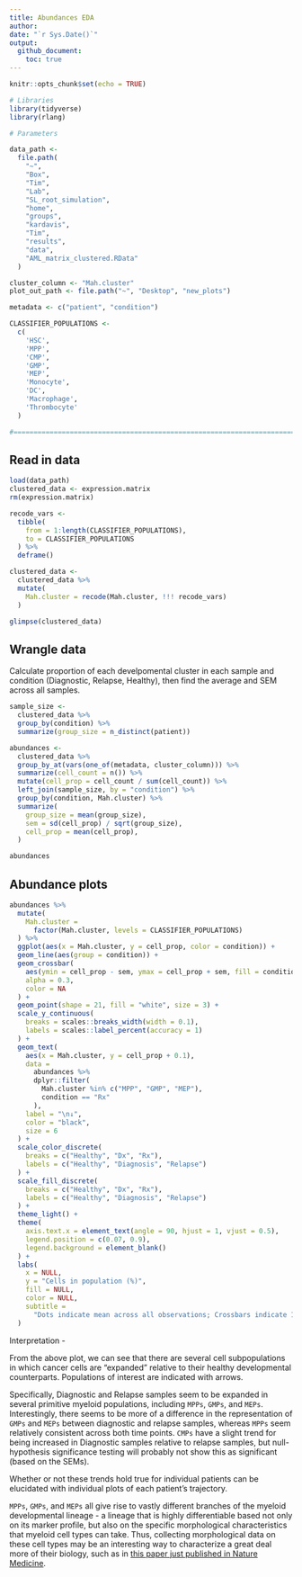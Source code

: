 ```yaml
---
title: Abundances EDA
author: 
date: "`r Sys.Date()`"
output: 
  github_document:
    toc: true
---
```


```r
knitr::opts_chunk$set(echo = TRUE)
```

```r
# Libraries
library(tidyverse)
library(rlang)

# Parameters

data_path <- 
  file.path(
    "~", 
    "Box", 
    "Tim", 
    "Lab", 
    "SL_root_simulation", 
    "home", 
    "groups", 
    "kardavis", 
    "Tim", 
    "results", 
    "data", 
    "AML_matrix_clustered.RData"
  )

cluster_column <- "Mah.cluster"
plot_out_path <- file.path("~", "Desktop", "new_plots")

metadata <- c("patient", "condition")

CLASSIFIER_POPULATIONS <- 
  c(
    'HSC',
    'MPP',
    'CMP',
    'GMP',
    'MEP',                          
    'Monocyte', 
    'DC', 
    'Macrophage', 
    'Thrombocyte'
  )

#===============================================================================

```

## Read in data

```r
load(data_path)
clustered_data <- expression.matrix
rm(expression.matrix)

recode_vars <- 
  tibble(
    from = 1:length(CLASSIFIER_POPULATIONS), 
    to = CLASSIFIER_POPULATIONS
  ) %>% 
  deframe()

clustered_data <- 
  clustered_data %>% 
  mutate(
    Mah.cluster = recode(Mah.cluster, !!! recode_vars)
  )

glimpse(clustered_data)
```

## Wrangle data

Calculate proportion of each develpomental cluster in each sample and condition (Diagnostic, Relapse, Healthy), then find the average and SEM across all samples.

```r
sample_size <- 
  clustered_data %>% 
  group_by(condition) %>% 
  summarize(group_size = n_distinct(patient))

abundances <- 
  clustered_data %>% 
  group_by_at(vars(one_of(metadata, cluster_column))) %>% 
  summarize(cell_count = n()) %>% 
  mutate(cell_prop = cell_count / sum(cell_count)) %>% 
  left_join(sample_size, by = "condition") %>% 
  group_by(condition, Mah.cluster) %>% 
  summarize(
    group_size = mean(group_size), 
    sem = sd(cell_prop) / sqrt(group_size), 
    cell_prop = mean(cell_prop), 
  )

abundances
```

## Abundance plots

```r
abundances %>% 
  mutate(
    Mah.cluster = 
      factor(Mah.cluster, levels = CLASSIFIER_POPULATIONS)
  ) %>% 
  ggplot(aes(x = Mah.cluster, y = cell_prop, color = condition)) + 
  geom_line(aes(group = condition)) + 
  geom_crossbar(
    aes(ymin = cell_prop - sem, ymax = cell_prop + sem, fill = condition), 
    alpha = 0.3, 
    color = NA
  ) + 
  geom_point(shape = 21, fill = "white", size = 3) + 
  scale_y_continuous(
    breaks = scales::breaks_width(width = 0.1), 
    labels = scales::label_percent(accuracy = 1)
  ) + 
  geom_text(
    aes(x = Mah.cluster, y = cell_prop + 0.1), 
    data = 
      abundances %>% 
      dplyr::filter(
        Mah.cluster %in% c("MPP", "GMP", "MEP"), 
        condition == "Rx"
      ), 
    label = "\n↓", 
    color = "black", 
    size = 6
  ) +
  scale_color_discrete(
    breaks = c("Healthy", "Dx", "Rx"), 
    labels = c("Healthy", "Diagnosis", "Relapse")
  ) + 
  scale_fill_discrete(
    breaks = c("Healthy", "Dx", "Rx"), 
    labels = c("Healthy", "Diagnosis", "Relapse")
  ) + 
  theme_light() + 
  theme(
    axis.text.x = element_text(angle = 90, hjust = 1, vjust = 0.5), 
    legend.position = c(0.07, 0.9), 
    legend.background = element_blank()
  ) + 
  labs(
    x = NULL, 
    y = "Cells in population (%)", 
    fill = NULL, 
    color = NULL, 
    subtitle = 
      "Dots indicate mean across all observations; Crossbars indicate 1 SEM"
  )

```

Interpretation - 

From the above plot, we can see that there are several cell subpopulations in which cancer cells are "expanded" relative to their healthy developmental counterparts. Populations of interest are indicated with arrows. 

Specifically, Diagnostic and Relapse samples seem to be expanded in several primitive myeloid populations, including `MPPs`, `GMPs`, and `MEPs`. Interestingly, there seems to be more of a difference in the representation of `GMPs` and `MEPs` between diagnostic and relapse samples, whereas `MPPs` seem relatively consistent across both time points. `CMPs` have a slight trend for being increased in Diagnostic samples relative to relapse samples, but null-hypothesis significance testing will probably not show this as significant (based on the SEMs). 

Whether or not these trends hold true for individual patients can be elucidated with individual plots of each patient's trajectory.

`MPPs`, `GMPs`, and `MEPs` all give rise to vastly different branches of the myeloid developmental lineage - a lineage that is highly differentiable based not only on its marker profile, but also on the specific morphological characteristics that myeloid cell types can take. Thus, collecting morphological data on these cell types may be an interesting way to characterize a great deal more of their biology, such as in [this paper just published in Nature Medicine](https://www.nature.com/articles/s41591-020-0783-x). 






